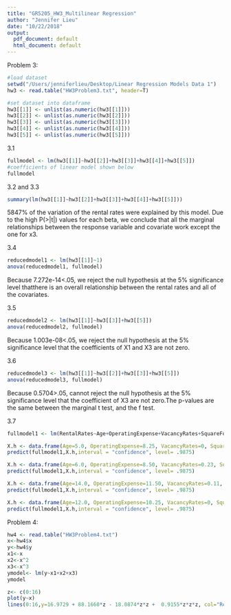 ```yaml
---
title: "GR5205_HW3_Multilinear Regression"
author: "Jennifer Lieu"
date: "10/22/2018"
output:
  pdf_document: default
  html_document: default
---
```


Problem 3:
```r
#load dataset
setwd("/Users/jenniferlieu/Desktop/Linear Regression Models Data 1")
hw3 <- read.table("HW3Problem3.txt", header=T)

#set dataset into dataframe
hw3[[1]] <- unlist(as.numeric(hw3[[1]]))
hw3[[2]] <- unlist(as.numeric(hw3[[2]]))
hw3[[3]] <- unlist(as.numeric(hw3[[3]]))
hw3[[4]] <- unlist(as.numeric(hw3[[4]]))
hw3[[5]] <- unlist(as.numeric(hw3[[5]]))
```

3.1
```r
fullmodel <- lm(hw3[[1]]~hw3[[2]]+hw3[[3]]+hw3[[4]]+hw3[[5]])
#coefficients of linear model shown below
fullmodel
```

3.2 and 3.3
```r
summary(lm(hw3[[1]]~hw3[[2]]+hw3[[3]]+hw3[[4]]+hw3[[5]]))
```
5847% of the variation of the rental rates were explained by this model.
Due to the high P(>|t|) values for each beta, we conclude that all the marginal relationships between the response variable and covariate work except the one for x3.

3.4
```r
reducedmodel1 <- lm(hw3[[1]]~1)
anova(reducedmodel1, fullmodel)
```
Because 7.272e-14<.05, we reject the null hypothesis at the 5% significance level thatthere is an overall relationship between the rental rates and all
of the covariates. 

3.5
```r
reducedmodel2 <- lm(hw3[[1]]~hw3[[3]]+hw3[[5]])
anova(reducedmodel2, fullmodel)
```
Because 1.003e-08<.05, we reject the null hypothesis at the 5% significance level that the coefficients of X1 and X3 are not zero. 

3.6
```r
reducedmodel3 <- lm(hw3[[1]]~hw3[[2]]+hw3[[3]]+hw3[[5]])
anova(reducedmodel3, fullmodel)
```

Because 0.5704>.05, cannot reject the null hypothesis at the 5% significance level that the coefficient of X3 are not zero.The p-values are the same between the marginal t test, and the f test.

3.7
```r
fullmodel1 <- lm(RentalRates~Age+OperatingExpense+VacancyRates+SquareFootage, data=hw3)

X.h <- data.frame(Age=5.0, OperatingExpense=8.25, VacancyRates=0, SquareFootage=250000)
predict(fullmodel1,X.h,interval = "confidence", level= .9875)

X.h <- data.frame(Age=6.0, OperatingExpense=8.50, VacancyRates=0.23, SquareFootage=270000)
predict(fullmodel1,X.h,interval = "confidence", level= .9875)

X.h <- data.frame(Age=14.0, OperatingExpense=11.50, VacancyRates=0.11, SquareFootage=300000)
predict(fullmodel1,X.h,interval = "confidence", level= .9875)

X.h <- data.frame(Age=12.0, OperatingExpense=10.25, VacancyRates=0, SquareFootage=310000)
predict(fullmodel1,X.h,interval = "confidence", level= .9875)
```

Problem 4:
```r
hw4 <- read.table("HW3Problem4.txt")
x<-hw4$x
y<-hw4$y
x1<-x
x2<-x^2
x3<-x^3
ymodel<- lm(y~x1+x2+x3)
ymodel

z<- c(0:16)
plot(y~x)
lines(0:16,y=16.9729 + 88.1660*z - 18.0874*z*z +  0.9155*z*z*z, col="Red", add=TRUE)
```
